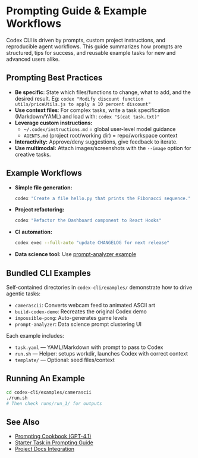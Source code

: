 # Prompting Guide & Example Workflows

Codex CLI is driven by prompts, custom project instructions, and reproducible agent workflows. This guide summarizes how prompts are structured, tips for success, and reusable example tasks for new and advanced users alike.

## Prompting Best Practices
- **Be specific**: State which files/functions to change, what to add, and the desired result. Eg: `codex "Modify discount function utils/priceUtils.js to apply a 10 percent discount"`
- **Use context files**: For complex tasks, write a task specification (Markdown/YAML) and load with: `codex "$(cat task.txt)"`
- **Leverage custom instructions:**
  - `~/.codex/instructions.md` = global user-level model guidance
  - `AGENTS.md` (project root/working dir) = repo/workspace context
- **Interactivity:** Approve/deny suggestions, give feedback to iterate.
- **Use multimodal:** Attach images/screenshots with the `--image` option for creative tasks.

## Example Workflows
- **Simple file generation:**
  ```sh
  codex "Create a file hello.py that prints the Fibonacci sequence."
  ```
- **Project refactoring:**
  ```sh
  codex "Refactor the Dashboard component to React Hooks"
  ```
- **CI automation:**
  ```sh
  codex exec --full-auto "update CHANGELOG for next release"
  ```
- **Data science tool:**
  Use [prompt-analyzer example](../codex-cli/examples/prompt-analyzer)

## Bundled CLI Examples
Self-contained directories in `codex-cli/examples/` demonstrate how to drive agentic tasks:
- `camerascii`: Converts webcam feed to animated ASCII art
- `build-codex-demo`: Recreates the original Codex demo
- `impossible-pong`: Auto-generates game levels
- `prompt-analyzer`: Data science prompt clustering UI

Each example includes:
- `task.yaml` — YAML/Markdown with prompt to pass to Codex
- `run.sh` — Helper: setups workdir, launches Codex with correct context
- `template/` — Optional: seed files/context

## Running An Example
```sh
cd codex-cli/examples/camerascii
./run.sh
# Then check runs/run_1/ for outputs
```

## See Also
- [Prompting Cookbook (GPT-4.1)](https://cookbook.openai.com/examples/gpt4-1_prompting_guide)
- [Starter Task in Prompting Guide](../codex-cli/examples/prompting_guide.md)
- [Project Docs Integration](./project-docs.mdx)
